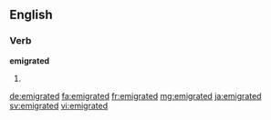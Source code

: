 ==English==

===Verb===
'''emigrated'''

# {{en-past of|emigrate}}

[[de:emigrated]]
[[fa:emigrated]]
[[fr:emigrated]]
[[mg:emigrated]]
[[ja:emigrated]]
[[sv:emigrated]]
[[vi:emigrated]]